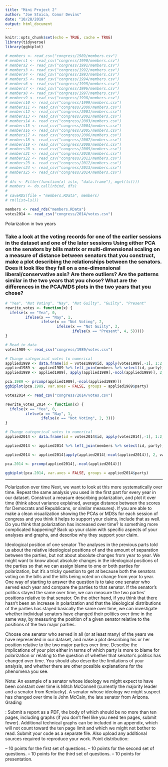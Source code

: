 ```yaml
---
title: "Mini Project 2"
author: "Joe Stoica, Conor Devins"
date: "10/28/2018"
output: html_document
---
```


```r
knitr::opts_chunk$set(echo = TRUE, cache = TRUE)
library(tidyverse)
library(ggbiplot)
```

```r
# members <- read_csv("congress/1989/members.csv")
# members1 <- read_csv("congress/1990/members.csv")
# members2 <- read_csv("congress/1991/members.csv")
# members3 <- read_csv("congress/1992/members.csv")
# members4 <- read_csv("congress/1993/members.csv")
# members5 <- read_csv("congress/1994/members.csv")
# members6 <- read_csv("congress/1995/members.csv")
# members7 <- read_csv("congress/1996/members.csv")
# members8 <- read_csv("congress/1997/members.csv")
# members9 <- read_csv("congress/1998/members.csv")
# members10 <- read_csv("congress/1999/members.csv")
# members11 <- read_csv("congress/2000/members.csv")
# members12 <- read_csv("congress/2001/members.csv")
# members13 <- read_csv("congress/2002/members.csv")
# members14 <- read_csv("congress/2003/members.csv")
# members15 <- read_csv("congress/2004/members.csv")
# members16 <- read_csv("congress/2005/members.csv")
# members17 <- read_csv("congress/2006/members.csv")
# members18 <- read_csv("congress/2007/members.csv")
# members19 <- read_csv("congress/2008/members.csv")
# members20 <- read_csv("congress/2009/members.csv")
# members21 <- read_csv("congress/2010/members.csv")
# members22 <- read_csv("congress/2011/members.csv")
# members23 <- read_csv("congress/2012/members.csv")
# members24 <- read_csv("congress/2013/members.csv")
# members25 <- read_csv("congress/2014/members.csv")
# 
# dfs <- Filter(function(x) is(x, "data.frame"), mget(ls()))
# members <- do.call(rbind, dfs)
# 
# saveRDS(file = "members.RData", members)
# rm(list=ls())

members <- read_rds("members.RData")
votes2014 <- read_csv("congress/2014/votes.csv")
```




Polarization in two years

### Take a look at the voting records for one of the earlier sessions in the dataset and one of the later sessions Using either PCA on the senators by bills matrix or multi-dimensional scaling on a measure of distance between senators that you construct, make a plot describing the relationships between the senators. Does it look like they fall on a one-dimensional liberal/conservative axis?  Are there outliers?  Are the patterns similar in the two years that you chose? What are the differences in the PCA/MDS plots in the two years that you chose?

```r
# "Yea", "Not Voting", "Nay", "Not Guilty", "Guilty", "Present" 
rewrite_votes <- function(x) {
  ifelse(x == "Yea", 0, 
         ifelse(x == "Nay", 1, 
                ifelse(x == "Not Voting", 2, 
                       ifelse(x == "Not Guilty", 3,
                              ifelse(x == "Present", 4, 5)))))
}
```


```r
# Read in data
votes1989 <- read_csv("congress/1989/votes.csv") 

# Change categorical votes to numerical
applied1989 <- data.frame(id = votes1989$id, apply(votes1989[,-1], 1:2, rewrite_votes))
applied1989 <- applied1989 %>% left_join(members %>% select(id, party), by = "id") %>% select(-id)
applied1989 <- applied1989[, apply(applied1989[,-ncol(applied1989)], 2, var, na.rm = TRUE) > 0]

pca.1989 <- prcomp(applied1989[,-ncol(applied1989)])
ggbiplot(pca.1989, var.axes = FALSE, groups = applied1989$party)
```

```r
votes2014 <- read_csv("congress/2014/votes.csv") 

rewrite_votes_2014 <- function(x) {
  ifelse(x == "Yea", 0, 
         ifelse(x == "Nay", 1, 
                ifelse(x == "Not Voting", 2, 3)))
}

# Change categorical votes to numerical
applied2014 <- data.frame(id = votes2014$id, apply(votes2014[,-1], 1:2, rewrite_votes_2014))

applied2014 <- applied2014 %>% left_join(members %>% select(id, party), by = "id") %>% select(-id)

applied2014 <- applied2014[apply(applied2014[-ncol(applied2014)], 2, var, na.rm = TRUE) > 0]

pca.2014 <- prcomp(applied2014[,-ncol(applied2014)])

ggbiplot(pca.2014, var.axes = FALSE, groups = applied2014$party)
```



***

Polarization over time
Next, we want to look at this more systematically over time.  Repeat
the same analysis you used in the first part for every year in our dataset.   Construct a
measure  describing  polarization,  and  plot  it  over  time  (think  about  variance  explained,
average distance between the scores for Democrats and Republicans, or similar measures).
If you are able to make a clean visualization showing the PCAs or MDSs for each session
of congress and you think it helps to support your claims, include that as well.
Do you think that polarization has increased over time?  Is something more complicated
happening?  Back up your claim with specific aspects of your analyses and graphs, and
describe why they support your claim.


Ideological position of one senator
The analyses in the previous parts told us about the relative
ideological positions of and the amount of separation between the parties, but not about
absolute changes from year to year. We might want to know about absolute changes in the
ideological positions of the parties so that we can assign blame to one or both parties for
polarization, but it’s a tricky question to get at because both the senators voting on the bills
and the bills being voted on change from year to year.
One way of starting to answer the question is to take one senator who served each year and
compare the parties to that senator.  If the senator’s politics stayed the same over time, we
can measure the two parties’ positions relative to that senator.
On the other hand, if you think that there hasn’t been an increase in polarization and that
the ideological distributions of the parties has stayed basically the same over time, we can
investigate whether individual senators have changed their politics over time in the same
way, by measuring the position of a given senator relative to the positions of the two major
parties.

Choose one senator who served in all (or at least many) of the years we have represented in
our dataset, and make a plot describing his or her position relative to the two major parties
over time.  Describe the implications of your plot either in terms of which party is more
to blame for polarization or relating to the question of whether that senator’s politics has
changed over time. You should also describe the limitations of your analysis, and whether
there are other possible explanations for the phenomena you see.

Note:
An example of a senator whose ideology we might expect to have been constant over
time is Mitch McConnell (currently the majority leader and a senator from Kentucky).  A
senator whose ideology we might suspect has changed over time is John McCain, the late
senator from Arizona.
Grading


: Submit a report as a PDF, the body of which should be no more than ten pages, including
graphs (if you don’t feel like you need ten pages, submit fewer). Additional technical graphs can
be included in an appendix, which will not count toward the ten page limit and which we might
not bother to read.  Submit your code as a separate file.  Also upload any additional sources
required to reproduce your work.
Point distribution:

–
10
points for the first set of questions.
–
10
points for the second set of questions.
–
10
points for the third set of questions.
–
10
points for presentation.